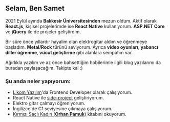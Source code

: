 ## Selam, Ben Samet

2021 Eylül ayında __Balıkesir Üniversitesinden__ mezun oldum. Aktif olarak __React.js__, kişisel projelerimde ise __React Native__ kullanıyorum. __ASP.NET Core__ ve __jQuery__ ile de projeler geliştirdim.

Bir süre önce yıllardır hayalim olan elektrogitar aldım ve öğrenmeye başladım. __Metal/Rock__ türünü seviyorum. Ayrıca __video oyunları__, __yabancı diller öğrenme__, __vücut geliştirme__ gibi alanlara sempatim var.

Ağırlıkla yazılım ve az önce bahsettiğim hobilerimle ilgili blog yazılarımı da buradan paylaşacağım. Takipte kal :)

### Şu anda neler yapıyorum:

- [Likom Yazılım](https://www.likom.com.tr/)'da Frontend Developer olarak çalışıyorum.
- React Native ile [side-project](https://github.com/sametcl2/Istanbul-Otobusler) geliştiriyorum.
- Elektro gitar çalmayı öğreniyorum.
- İngilizce'de C1 seviyesine çıkmaya çalışıyorum.
- [Kırmızı Saçlı Kadın (__Orhan Pamuk__)](https://www.dr.com.tr/Kitap/Kirmizi-Sacli-Kadin/Edebiyat/Roman/Turkiye-Roman/urunno=0000000679924) kitabını okuyorum.
